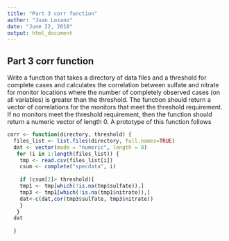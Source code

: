 ---
title: "Part 3 corr function"
author: "Juan Lozano"
date: "June 22, 2018"
output: html_document
---


## Part 3 corr function

Write a function that takes a directory of data files and a threshold for complete cases and calculates the correlation between sulfate and nitrate for monitor locations where the number of completely observed cases (on all variables) is greater than the threshold. The function should return a vector of correlations for the monitors that meet the threshold requirement. If no monitors meet the threshold requirement, then the function should return a numeric vector of length 0. A prototype of this function follows


```{r}
corr <- function(directory, threshold) {
  files_list <- list.files(directory, full.names=TRUE)  
  dat <- vector(mode = "numeric", length = 0)
   for (i in 1:length(files_list)) {                                
    tmp <- read.csv(files_list[i])
    csum <- complete("specdata", i)
    
    if (csum[2]> threshold){
    tmp1 <- tmp[which(!is.na(tmp$sulfate)),]
    tmp3 <- tmp1[which(!is.na(tmp1$nitrate)),]
    dat<-c(dat,cor(tmp3$sulfate, tmp3$nitrate))
    }
   }
  dat
  
  }
  
  
```

